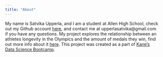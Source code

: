 ```yaml
---
title: "About"
---
```


My name is Satvika Upperla, and I am a student at Allen High School, check out my Github account [here](https://github.com/USATVIKA?tab=repositories), and contact me at upperlasatvika@gmail.com if you have any questions. My project explores the relationship between an athletes longevity in the Olympics and the amount of medals they win, find out more info about it [here](https://github.com/USATVIKA/Longevity-of-Olympic-Athletes). This project was created as a part of [Kane’s Data Science Bootcamp](https://bootcamp.davidkane.info/).